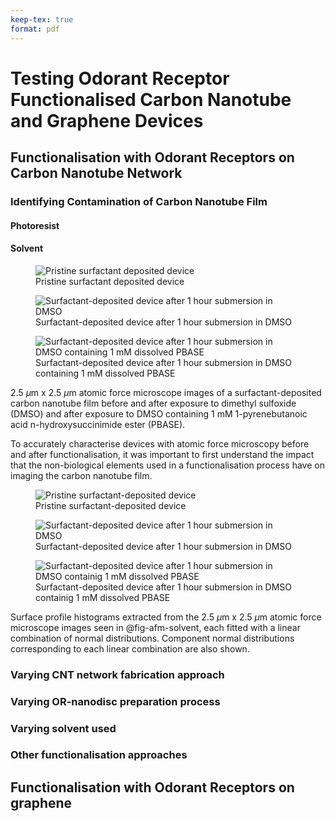 ```yaml
---
keep-tex: true
format: pdf
---
```


# Testing Odorant Receptor Functionalised Carbon Nanotube and Graphene Devices

##	Functionalisation with Odorant Receptors on Carbon Nanotube Network

### Identifying Contamination of Carbon Nanotube Film {#sec-contamination}

#### Photoresist {.unnumbered}

#### Solvent {.unnumbered}

::: {#fig-afm-solvent layout="[[47.5,-5,47.5], [-26.25,47.5,-26.25]]"}

![Pristine surfactant deposited device](figures/ch5/Danica_NTQ14D6_90sCNT_20220915_00596.png){#fig-pristine-afm}

![Surfactant-deposited device after 1 hour submersion in DMSO](figures/ch5/Danica_NTQ14D6_DMSO_W4_20220915_00607.png){#fig-DMSO-afm}

![Surfactant-deposited device after 1 hour submersion in DMSO containing 1 mM dissolved PBASE](figures/ch5/Danica_NTQ14D7_1mMPBASE_W4_20220915_00610.png){#fig-DMSO-PBASE-afm}

2.5 $\mu$m x 2.5 $\mu$m atomic force microscope images of a surfactant-deposited carbon nanotube film before and after exposure to dimethyl sulfoxide (DMSO) and after exposure to DMSO containing 1 mM 1-pyrenebutanoic acid n-hydroxysuccinimide ester (PBASE). 
:::

To accurately characterise devices with atomic force microscopy before and after functionalisation, it was important to first understand the impact that the non-biological elements used in a functionalisation process have on imaging the carbon nanotube film.

::: {#fig-afm-solvent-histograms layout="[[47.5,-5,47.5], [-26.25,47.5,-26.25]]"}

![Pristine surfactant-deposited device](figures/ch5/Danica_NTQ14D6_90sCNT_20220915_00596_histogram.png){#fig-pristine-histogram}

![Surfactant-deposited device after 1 hour submersion in DMSO](figures/ch5/Danica_NTQ14D6_DMSO_W4_20220915_00607_histogram.png){#fig-DMSO-histogram}

![Surfactant-deposited device after 1 hour submersion in DMSO containig 1 mM dissolved PBASE ](figures/ch5/Danica_NTQ14D7_1mMPBASE_W4_20220915_00610_histogram.png){#fig-DMSO-PBASE-histogram}

Surface profile histograms extracted from the 2.5 $\mu$m x 2.5 $\mu$m atomic force microscope images seen in @fig-afm-solvent, each fitted with a linear combination of normal distributions. Component normal distributions corresponding to each linear combination are also shown.

:::

###	Varying CNT network fabrication approach {#sec-cnt-deposition-effects}
###	Varying OR-nanodisc preparation process 
###	Varying solvent used
###	Other functionalisation approaches

## Functionalisation with Odorant Receptors on graphene

<!-- These issues have been studied in detail for soft biological samples such as oligonucleotides, where it was shown that the AFM measurements with common settings can underestimate the actual height by over 50% [22,23,24]. [@Vobornik2023] !-->